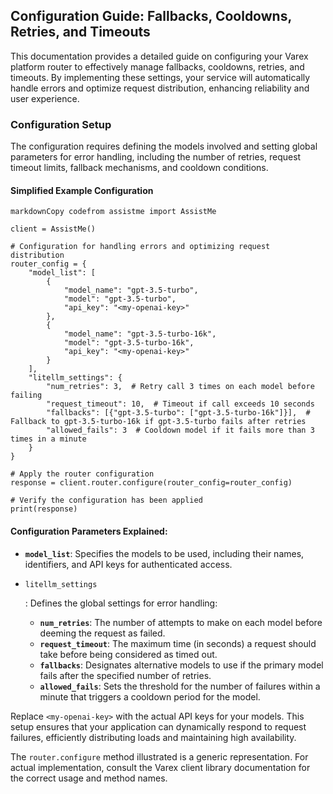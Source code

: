 ## Configuration Guide: Fallbacks, Cooldowns, Retries, and Timeouts

This documentation provides a detailed guide on configuring your Varex platform router to effectively manage fallbacks, cooldowns, retries, and timeouts. By implementing these settings, your service will automatically handle errors and optimize request distribution, enhancing reliability and user experience.

### Configuration Setup

The configuration requires defining the models involved and setting global parameters for error handling, including the number of retries, request timeout limits, fallback mechanisms, and cooldown conditions.

#### Simplified Example Configuration

```
markdownCopy codefrom assistme import AssistMe

client = AssistMe()

# Configuration for handling errors and optimizing request distribution
router_config = {
    "model_list": [
        {
            "model_name": "gpt-3.5-turbo",
            "model": "gpt-3.5-turbo",
            "api_key": "<my-openai-key>"
        },
        {
            "model_name": "gpt-3.5-turbo-16k",
            "model": "gpt-3.5-turbo-16k",
            "api_key": "<my-openai-key>"
        }
    ],
    "litellm_settings": {
        "num_retries": 3,  # Retry call 3 times on each model before failing
        "request_timeout": 10,  # Timeout if call exceeds 10 seconds
        "fallbacks": [{"gpt-3.5-turbo": ["gpt-3.5-turbo-16k"]}],  # Fallback to gpt-3.5-turbo-16k if gpt-3.5-turbo fails after retries
        "allowed_fails": 3  # Cooldown model if it fails more than 3 times in a minute
    }
}

# Apply the router configuration
response = client.router.configure(router_config=router_config)

# Verify the configuration has been applied
print(response)
```

#### Configuration Parameters Explained:

- **`model_list`**: Specifies the models to be used, including their names, identifiers, and API keys for authenticated access.

- `litellm_settings`

  : Defines the global settings for error handling:

  - **`num_retries`**: The number of attempts to make on each model before deeming the request as failed.
  - **`request_timeout`**: The maximum time (in seconds) a request should take before being considered as timed out.
  - **`fallbacks`**: Designates alternative models to use if the primary model fails after the specified number of retries.
  - **`allowed_fails`**: Sets the threshold for the number of failures within a minute that triggers a cooldown period for the model.

Replace `<my-openai-key>` with the actual API keys for your models. This setup ensures that your application can dynamically respond to request failures, efficiently distributing loads and maintaining high availability.

The `router.configure` method illustrated is a generic representation. For actual implementation, consult the Varex client library documentation for the correct usage and method names.